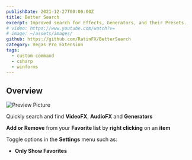 ```yaml
---
publishDate: 2021-12-27T00:00:00Z
title: Better Search
excerpt: Improved search for Effects, Generators, and their Presets.
# video: https://www.youtube.com/watch?v=
# image: ~/assets/images/
github: https://github.com/RatinFX/BetterSearch
category: Vegas Pro Extension
tags:
  - custom-command
  - csharp
  - winforms
---
```


## Overview

![Preview Picture](/preview/better-search.png)

Quickly search and find **VideoFX**, **AudioFX** and **Generators**

**Add or Remove** from your **Favorite list** by **right clicking** on an **item**

Toggle options in the **Settings** menu such as:

- **Only Show Favorites**
